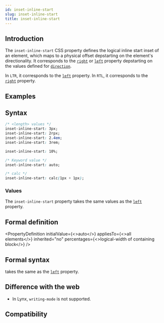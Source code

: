```yaml
---
id: inset-inline-start
slug: inset-inline-start
title: inset-inline-start
---
```


## Introduction

The `inset-inline-start` CSS property defines the logical inline start inset of an element, which maps to a physical offset depstarting on the element's directionality. It corresponds to the [`right`](./right) or [`left`](./left) property depstarting on the values defined for [`direction`](./direction).

In `LTR`, it corresponds to the [`left`](./left) property.
In `RTL`, it corresponds to the [`right`](./right) property.

## Examples


<Go
  example="css-api"
  defaultFile="src/inset-inline-start/App.tsx"
  img="https://lf-lynx.tiktok-cdns.com/obj/lynx-artifacts-oss-sg/lynx-website/assets/doc/css/inset-inline-start.jpg"
  entry="src/inset-inline-start"
  defaultEntryFile="dist/inset-inline-start.lynx.bundle"
/>

## Syntax

```css
/* <length> values */
inset-inline-start: 3px;
inset-inline-start: 2rpx;
inset-inline-start: 2.4em;
inset-inline-start: 3rem;

inset-inline-start: 10%;

/* Keyword value */
inset-inline-start: auto;

/* calc */
inset-inline-start: calc(1px + 1px);
```

### Values

The `inset-inline-start` property takes the same values as the [`left`](./left) property.

## Formal definition


<PropertyDefinition
  initialValue={<>auto</>}
  appliesTo={<>all elements</>}
  inherited="no"
  percentages={<>logical-width of containing block</>}
/>

## Formal syntax

takes the same as the [`left`](./left) property.

## Difference with the web

- In Lynx, `writing-mode` is not supported.

## Compatibility


<LegacyCompatTable metadata="css/properties/inset-inline-start" />
